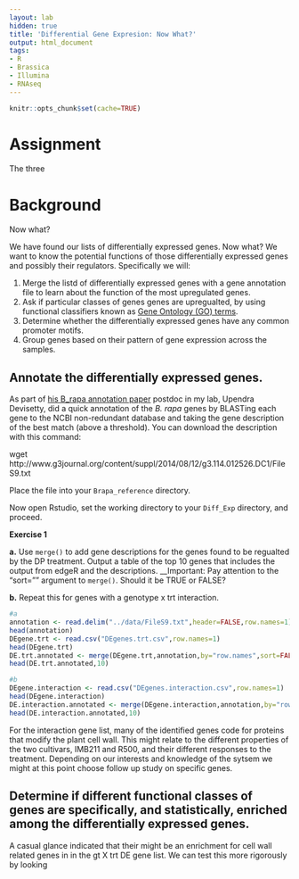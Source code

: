 ```yaml
---
layout: lab
hidden: true
title: 'Differential Gene Expresion: Now What?'
output: html_document
tags:
- R
- Brassica
- Illumina
- RNAseq
---
```


```r
knitr::opts_chunk$set(cache=TRUE)
```

# Assignment

The three 

# Background

Now what?

We have found our lists of differentially expressed genes.  Now what?  We want to know the potential functions of those differentially expressed genes and possibly their regulators.  Specifically we will:

1. Merge the listd of differentially expressed genes with a gene annotation file to learn about the function of the most upregulated genes.
2. Ask if particular classes of genes genes are upregualted, by using functional classifiers known as [Gene Ontology (GO) terms](http://geneontology.org/).
3. Determine whether the differentially expressed genes have any common promoter motifs.
4. Group genes based on their pattern of gene expression across the samples.

## Annotate the differentially expressed genes.

As part of [his B_rapa annotation paper](www.g3journal.org/content/4/11/2065.long) postdoc in my lab, Upendra Devisetty, did a quick annotation of the _B. rapa_ genes by BLASTing each gene to the NCBI non-redundant database and taking the gene description of the best match (above a threshold). You can download the description with this command:

  wget http://www.g3journal.org/content/suppl/2014/08/12/g3.114.012526.DC1/FileS9.txt
  
Place the file into your `Brapa_reference` directory.
  
Now open Rstudio, set the working directory to your `Diff_Exp` directory, and proceed.
  
__Exercise 1__

__a.__ Use `merge()` to add gene descriptions for the genes found to be regualted by the DP treatment.  Output a table of the top 10 genes that includes the output from edgeR and the descriptions.  __Important: Pay attention to the "sort="" argument to `merge()`.  Should it be TRUE or FALSE?

__b.__ Repeat this for  genes with a genotype x trt interaction.

```r
#a
annotation <- read.delim("../data/FileS9.txt",header=FALSE,row.names=1) #path will be different for students
head(annotation)
DEgene.trt <- read.csv("DEgenes.trt.csv",row.names=1)
head(DEgene.trt)
DE.trt.annotated <- merge(DEgene.trt,annotation,by="row.names",sort=FALSE)
head(DE.trt.annotated,10)

#b
DEgene.interaction <- read.csv("DEgenes.interaction.csv",row.names=1)
head(DEgene.interaction)
DE.interaction.annotated <- merge(DEgene.interaction,annotation,by="row.names",sort=FALSE)
head(DE.interaction.annotated,10)
```

For the interaction gene list, many of the identified genes code for proteins that modify the plant cell wall.  This might relate to the different properties of the two cultivars, IMB211 and R500, and their different responses to the treatment.  Depending on our interests and knowledge of the sytsem we might at this point choose follow up study on specific genes.

## Determine if different functional classes of genes are specifically, and statistically, enriched among the differentially expressed genes.

A casual glance indicated that their might be an enrichment for cell wall related genes in in the gt X trt DE gene list.  We can test this more rigorously by looking 